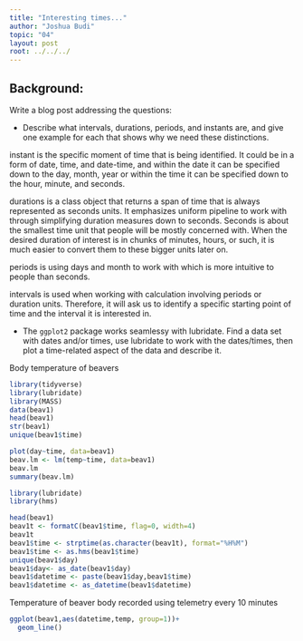 ```yaml
---
title: "Interesting times..."
author: "Joshua Budi"
topic: "04"
layout: post
root: ../../../
---
```



## Background:


Write a blog post addressing the questions:


- Describe what intervals, durations, periods, and instants are, and give one example for each that shows why we need these distinctions.

instant is the specific moment of time that is being identified. It could be in a form of date, time, and date-time, and within the date it can be specified down to the day, month, year or within the time it can be specified down to the hour, minute, and seconds.

durations is a class object that returns a span of time that is always represented as seconds units. It emphasizes uniform pipeline to work with through simplifying duration measures down to seconds. Seconds is about the smallest time unit that people will be mostly concerned with. When the desired duration of interest is in chunks of minutes, hours, or such, it is much easier to convert them to these bigger units later on. 

periods is using days and month to work with which is more intuitive to people than seconds. 

intervals is used when working with calculation involving periods or duration units. Therefore, it will ask us to identify a specific starting point of time and the interval it is interested in. 

 





- The `ggplot2` package works seamlessy with lubridate. Find a data set with dates and/or times, use lubridate to work with the dates/times, then plot a time-related aspect of the data and describe it.  

Body temperature of beavers
```r
library(tidyverse)
library(lubridate)
library(MASS)
data(beav1)
head(beav1)
str(beav1)
unique(beav1$time)

plot(day~time, data=beav1)
beav.lm <- lm(temp~time, data=beav1)
beav.lm
summary(beav.lm)


```

```r
library(lubridate)
library(hms)

head(beav1)
beav1t <- formatC(beav1$time, flag=0, width=4)
beav1t
beav1$time <- strptime(as.character(beav1t), format="%H%M")
beav1$time <- as.hms(beav1$time)
unique(beav1$day)
beav1$day<- as_date(beav1$day)
beav1$datetime <- paste(beav1$day,beav1$time)
beav1$datetime <- as_datetime(beav1$datetime)


```
Temperature of beaver body recorded using telemetry every 10 minutes 
```r

ggplot(beav1,aes(datetime,temp, group=1))+
  geom_line()
```
